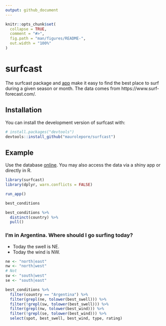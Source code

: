 ```yaml
---
output: github_document
---
```


<!-- README.md is generated from README.Rmd. Please edit that file -->

```r
knitr::opts_chunk$set(
  collapse = TRUE,
  comment = "#>",
  fig.path = "man/figures/README-",
  out.width = "100%"
)
```

# surfcast

<!-- badges: start -->
<!-- badges: end -->

The surfcast package and [app](https://maurolepore.shinyapps.io/surfcast/) make
it easy to find the best place to surf during a given season or month. The data
comes from https://www.surf-forecast.com/.

## Installation

You can install the development version of surfcast with:

``` r
# install.packages("devtools")
devtools::install_github("maurolepore/surfcast")
```

## Example

Use the database [online](https://maurolepore.shinyapps.io/surfcast/). You may
also access the data via a shiny app or directly in R.

```r
library(surfcast)
library(dplyr, warn.conflicts = FALSE)
```

```r
run_app()
```

```r
best_conditions
```

```r
best_conditions %>% 
  distinct(country) %>% 
  pull()
```

### I'm in Argentina. Where should I go surfing today?

* Today the swell is NE.
* Today the wind is NW.

```r
ne <- "north|east"
nw <- "north|west"
# Not
sw <- "south|west"
se <- "south|east"

best_conditions %>%
  filter(country == "Argentina") %>% 
  filter(grepl(ne, tolower(best_swell))) %>%
  filter(!grepl(sw, tolower(best_swell))) %>%
  filter(grepl(nw, tolower(best_wind))) %>% 
  filter(!grepl(se, tolower(best_wind))) %>% 
  select(spot, best_swell, best_wind, type, rating)
```

